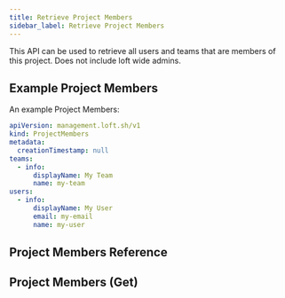 ```yaml
---
title: Retrieve Project Members
sidebar_label: Retrieve Project Members
---
```



This API can be used to retrieve all users and teams that are members of this project. Does not include loft wide admins.

## Example Project Members

An example Project Members:

```yaml
apiVersion: management.loft.sh/v1
kind: ProjectMembers
metadata:
  creationTimestamp: null
teams:
  - info:
      displayName: My Team
      name: my-team
users:
  - info:
      displayName: My User
      email: my-email
      name: my-user
```

## Project Members Reference

<Reference />

## Project Members (Get)

<SubResourceGet />
